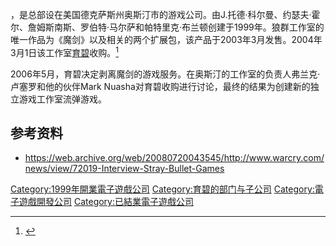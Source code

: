 {{NoteTA
| G1=Games
}}

{{vgname2|狼群工作室|en=Wolfpack Studios}}，是总部设在美国德克萨斯州奥斯汀市的游戏公司。由J.托德·科尔曼、约瑟夫·霍尔、詹姆斯南斯、罗伯特·马尔萨和帕特里克·布兰顿创建于1999年。狼群工作室的唯一作品为《魔剑》以及相关的两个扩展包，该产品于2003年3月发售。2004年3月1日该工作室[[育碧|育碧]]收购。<ref>{{Cite web |url=http://www.mobygames.com/company/ubisoft-entertainment-sa/history |title=存档副本 |accessdate=2015-11-01 |archive-date=2018-06-16 |archive-url=https://web.archive.org/web/20180616030251/http://www.mobygames.com/company/ubisoft-entertainment-sa/history |dead-url=no }}</ref>

2006年5月，育碧决定剥离魔剑的游戏服务。在奥斯汀的工作室的负责人弗兰克·卢塞罗和他的伙伴Mark Nuasha对育碧收购进行讨论，最终的结果为创建新的独立游戏工作室流弹游戏。

== 参考资料 ==
{{Reflist}}
* https://web.archive.org/web/20080720043545/http://www.warcry.com/news/view/72019-Interview-Stray-Bullet-Games

{{Ubisoft}}

{{DEFAULTSORT:Wolfpack Studios}}
[[Category:1999年開業電子遊戲公司|Category:1999年開業電子遊戲公司]]
[[Category:育碧的部门与子公司|Category:育碧的部门与子公司]]
[[Category:電子遊戲開發公司|Category:電子遊戲開發公司]]
[[Category:已結業電子遊戲公司|Category:已結業電子遊戲公司]]

{{Ubisoft-stub}}
{{US-videogame-company-stub}}